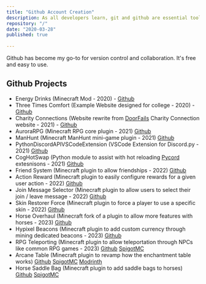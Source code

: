 ```yaml
---
title: "Github Account Creation"
description: As all developers learn, git and github are essential tools for version control and collaboration. This is a quick guide to creating a github account and setting up a repository.
repository: "/"
date: "2020-03-28"
published: true
  
---
```

Github has become my go-to for version control and collaboration. It's free and easy to use.

## Github Projects

 - Energy Drinks (Minecraft Mod - 2020) - [Github](https://github.com/TropicalShadow/EnergyDrinks)
 - Three Times Comfort (Example Website designed for college - 2020) - [Github](https://github.com/TropicalShadow/ThreeTimesComfort)
 - Charity Connections (Website rewrite from [DoorFails](https://github.com/philipbraatz/CharityConnections) Charity Connection website - 2021) - [Github](https://github.com/TropicalShadow/CharityConnection)
 - AuroraRPG (Minecraft RPG core plugin - 2021) [Github](https://github.com/TropicalShadow/AuroraRPG)
 - ManHunt (Minecraft ManHunt mini-game plugin - 2021) [Github](https://github.com/TropicalShadow/ManHunt)
 - PythonDiscordAPIVSCodeExtension (VSCode Extension for Discord.py - 2021) [Github](https://github.com/TropicalShadow/PythonDiscordAPIVSCodeExtension)
 - CogHotSwap (Python module to assist with hot reloading [Pycord](https://pycord.dev/) extesnisons - 2021) [Github](https://github.com/TropicalShadow/CogHotSwap)
 - Friend System (Minecraft plugin to allow friendships - 2022) [Github](https://github.com/TropicalShadow/FriendSystem)
 - Action Reward (Minecraft plugin to easily configure rewards for a given user action - 2022) [Github](https://github.com/TropicalShadow/ActionReward)
 - Join Message Selector (Minecraft plugin to allow users to select their join / leave message - 2022) [Github](https://github.com/TropicalShadow/JoinMessageSelector)
 - Skin Restorer Force (Minecraft plugin to force a player to use a specific skin - 2022) [Github](https://github.com/TropicalShadow/SkinRestorerForce)
 - Horse Overhaul (Minecraft fork of a plugin to allow more features with horses - 2023) [Github](https://github.com/TropicalShadow/HorseOverhaul)
 - Hypixel Beacons (Minecraft plugin to add custom currency through mining dedicated beacons - 2023) [Github](https://github.com/TropicalShadow/HypixelBeacon)
 - RPG Teleporting (Minecraft plugin to allow teleportation through NPCs like common RPG games - 2023) [Github](https://github.com/TropicalShadow/RPG-Teleporting) [SpigotMC](https://www.spigotmc.org/resources/rpgteleporting.107218/)
 - Arcane Table (Minecraft plugin to revamp how the enchantment table works) [Github](https://github.com/TropicalShadow/ArcaneTablePlugin) [SpigotMC](https://www.spigotmc.org/resources/arcanetable.88862/) [Modrinth](https://modrinth.com/plugin/arcanetable)
 - Horse Saddle Bag (Minecraft plugin to add saddle bags to horses) [Github](https://github.com/TropicalShadow/HorseSaddleBag) [SpigotMC](https://www.spigotmc.org/resources/horsesaddlebag.107212/)





